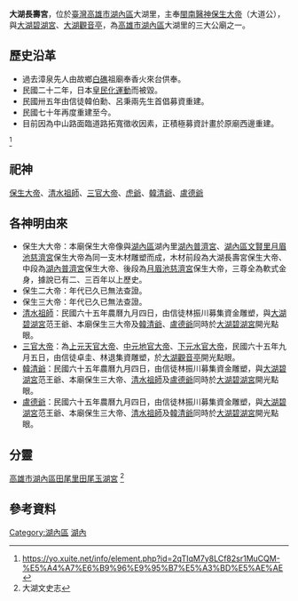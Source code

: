 {{東亞廟宇
| name = 大湖長壽宮
| img = File:湖內大湖長壽宮.jpg
| img_capt = 
| image_width = 250px
| location = {{TWN}}[[高雄市|高雄市]][[湖內區|湖內區]]中山路一段453號
| god = [[保生大帝|保生大帝]]
| type = 
| struct = 
| open_year = 公元1649年（[[明|明]][[永曆_(南明)|永曆]]三年；[[清|清]][[順治|順治]]六年）
| cere_date =[[農曆|農曆]][[正月初六|正月初六]]（清水祖師爺聖誕）<br/>[[農曆|農曆]][[正月十五|正月十五]]（上元天官大帝聖誕）<br/>[[農曆|農曆]][[三月十五日|三月十五日]]（保生大帝聖誕）<br/>[[農曆|農曆]][[七月十五|七月十五]]（中元地官大帝聖誕）<br/>[[農曆|農曆]][[十月十五|十月十五]]（下元水官大帝）
}}
'''大湖長壽宮'''，位於[[臺灣|臺灣]][[高雄市|高雄市]][[湖內區|湖內區]]大湖里，主奉[[閩南|閩南]][[醫神|醫神]][[保生大帝|保生大帝]]（大道公），與[[大湖碧湖宮|大湖碧湖宮]]、[[大湖觀音亭|大湖觀音亭]]，為[[高雄市|高雄市]][[湖內區|湖內區]]大湖里的三大公廟之一。

==歷史沿革==
*過去漳泉先人由故鄉[[白礁|白礁]]祖廟奉香火來台供奉。
*民國二十二年，日本[[皇民化運動|皇民化運動]]而被毀。
*民國卅五年由信徒韓伯勳、呂秉兩先生首倡募資重建。
*民國七十年再度重建至今。
*目前因為中山路面臨道路拓寬徵收因素，正積極募資計畫於原廟西邊重建。
<ref>https://yo.xuite.net/info/element.php?id=2qTIqM7y8LCf82sr1MuCQM-%E5%A4%A7%E6%B9%96%E9%95%B7%E5%A3%BD%E5%AE%AE</ref>

== 祀神 ==
[[保生大帝|保生大帝]]、[[清水祖師|清水祖師]]、[[三官大帝|三官大帝]]、[[虎爺|虎爺]]、[[韓盧將軍|韓清爺]]、[[韓盧將軍|盧德爺]]

==各神明由來==
*保生大大帝：本廟保生大帝像與[[湖內區|湖內區]]湖內里[[湖內普濟宮|湖內普濟宮]]、[[湖內區|湖內區]][[文賢里|文賢里]][[月眉池慈濟宮|月眉池慈濟宮]]保生大帝為同一支木材雕塑而成，木材前段為大湖長壽宮保生大帝、中段為[[湖內普濟宮|湖內普濟宮]]保生大帝、後段為[[月眉池慈濟宮|月眉池慈濟宮]]保生大帝，三尊全為軟式金身，據說已有二、三百年以上歷史。
*保生二大帝：年代已久已無法查證。
*保生三大帝：年代已久已無法查證。
*[[清水祖師|清水祖師]]：民國六十五年農曆九月四日，由信徒林振川募集資金雕塑，與[[大湖碧湖宮|大湖碧湖宮]]范王爺、本廟保生三大帝及[[韓盧將軍|韓清爺]]、[[韓盧將軍|盧德爺]]同時於[[大湖碧湖宮|大湖碧湖宮]]開光點眼。
*[[三官大帝|三官大帝]]：為[[天官大帝|上元天官大帝]]、[[地官大帝|中元地官大帝]]、[[水官大帝|下元水官大帝]]，民國六十五年九月五日，由信徒卓圭、林退集資雕塑，於[[大湖觀音亭|大湖觀音亭]]開光點眼。
*[[韓盧將軍|韓清爺]]：民國六十五年農曆九月四日，由信徒林振川募集資金雕塑，與[[大湖碧湖宮|大湖碧湖宮]]范王爺、本廟保生三大帝、[[清水祖師|清水祖師]]及[[韓盧將軍|盧德爺]]同時於[[大湖碧湖宮|大湖碧湖宮]]開光點眼。
*[[韓盧將軍|盧德爺]]：民國六十五年農曆九月四日，由信徒林振川募集資金雕塑，與[[大湖碧湖宮|大湖碧湖宮]]范王爺、本廟保生三大帝、[[清水祖師|清水祖師]]及[[韓盧將軍|韓清爺]]同時於[[大湖碧湖宮|大湖碧湖宮]]開光點眼。

==分靈==
[[高雄市|高雄市]][[湖內區|湖內區]][[田尾里_(高雄市)|田尾里]][[湖內田尾玉湖宮|田尾玉湖宮]]
<ref>大湖文史志</ref>

==參考資料==
{{reflist}}
[[Category:湖內區|Category:湖內區]]
[[Category:高雄市保生大帝廟|湖內]]